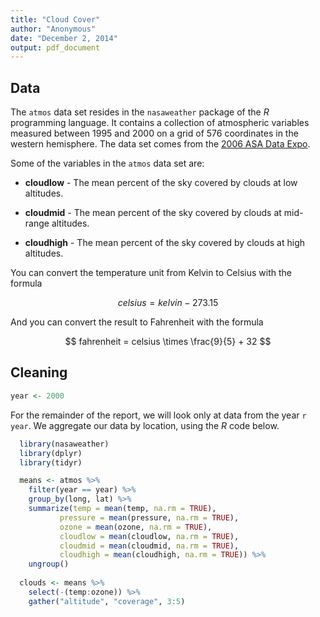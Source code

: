 ---
title: "Cloud Cover"
author: "Anonymous"
date: "December 2, 2014"
output: pdf_document
---
  
## Data
  
The `atmos` data set resides in the `nasaweather` package of the *R* programming language. It contains a collection of atmospheric variables measured between 1995 and 2000 on a grid of 576 coordinates in the western hemisphere. The data set comes from the [2006 ASA Data Expo](http://stat-computing.org/dataexpo/2006/).
  
Some of the variables in the `atmos` data set are:
  
* **cloudlow** - The mean percent of the sky covered by clouds at low altitudes.

* **cloudmid** - The mean percent of the sky covered by clouds at mid-range altitudes.
  
* **cloudhigh** - The mean percent of the sky covered by clouds at high altitudes.
  
You can convert the temperature unit from Kelvin to Celsius with the formula
  
$$ celsius = kelvin - 273.15 $$
  
And you can convert the result to Fahrenheit with the formula
  
$$ fahrenheit = celsius \times \frac{9}{5} + 32 $$
  
## Cleaning
  
```{r echo = FALSE}
year <- 2000
```
  
For the remainder of the report, we will look only at data from the year `r year`. We aggregate our data by location, using the *R* code below.
  
```{r echo = FALSE, message = FALSE}
  library(nasaweather)
  library(dplyr)
  library(tidyr)
```
  
```{r}
  means <- atmos %>%
    filter(year == year) %>%
    group_by(long, lat) %>%
    summarize(temp = mean(temp, na.rm = TRUE),
           pressure = mean(pressure, na.rm = TRUE),
           ozone = mean(ozone, na.rm = TRUE),
           cloudlow = mean(cloudlow, na.rm = TRUE),
           cloudmid = mean(cloudmid, na.rm = TRUE),
           cloudhigh = mean(cloudhigh, na.rm = TRUE)) %>%
    ungroup()
  
  clouds <- means %>%
    select(-(temp:ozone)) %>%
    gather("altitude", "coverage", 3:5)
```
  
